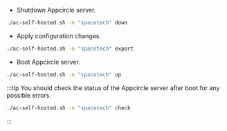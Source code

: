 - Shutdown Appcircle server.

```bash
./ac-self-hosted.sh -n "spacetech" down
```

- Apply configuration changes.

```bash
./ac-self-hosted.sh -n "spacetech" export
```

- Boot Appcircle server.

```bash
./ac-self-hosted.sh -n "spacetech" up
```

:::tip
You should check the status of the Appcircle server after boot for any possible errors.

```bash
./ac-self-hosted.sh -n "spacetech" check
```

:::
